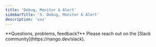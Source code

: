 ```yaml
---
title: 'Debug, Monitor & Alert'
sidebarTitle: '5. Debug, Monitor & Alert'
description: 'xxx'
---
```


<Tip>
**Questions, problems, feedback?** Please reach out on the [Slack community](https://nango.dev/slack).
</Tip>